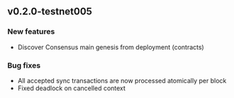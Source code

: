 ## v0.2.0-testnet005

### New features

- Discover Consensus main genesis from deployment (contracts)

### Bug fixes

- All accepted sync transactions are now processed atomically per block
- Fixed deadlock on cancelled context